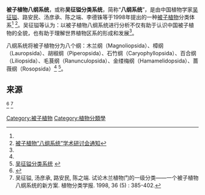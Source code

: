 '''被子植物八纲系统'''，或称'''吴征镒分类系统'''，简称“'''八纲系统'''”，是由中国植物学家[[吴征镒|吴征镒]]、路安民、汤彦承、陈之端、李德铢等于1998年提出的一种[[被子植物|被子植物]]分类体系<ref name="1998试论"/> <ref>[http://www.kib.cas.cn/jgsz/kyxt/swdl/bbgxsjl/200909/t20090921_2514103.html 被子植物“八纲系统”学术研讨会通知]{{Dead link|date=2018年6月 |bot=InternetArchiveBot |fix-attempted=no }}{{zh-cn}}</ref>。吴征镒等认为：以被子植物八纲系统进行分析不仅有助于认识中国被子植物的全貌，也有助于理解世界植物区系的形成和发展<ref name="中国植物志01"/>{{rp|121}}。

八纲系统将被子植物分为八个纲：木兰纲（Magnoliopsida）、樟纲（Lauropsida）、胡椒纲（Piperopsida）、石竹纲（Caryophyllopsida）、百合纲（Liliopsida）、毛茛纲（Ranunculopsida）、金缕梅纲（Hamamelidopsida）、蔷薇纲（Rosopsida）<ref name="1998试论"/> <ref>[http://www.eflora.cn/sp/Wu%20Zheng%20Yi 吴征镒分类系统] {{Wayback|url=http://www.eflora.cn/sp/Wu%20Zheng%20Yi |date=20160304190629 }}{{zh-cn}}</ref>。

==来源==
{{ReflistH}}
<references>
<ref name="中国植物志01">{{Cite book | author =  | title = [[中国植物志|中国植物志]]. 第一卷 | location = 北京 | publisher = [[科学出版社|科学出版社]] | date = 2004-10 | pages = |ISBN =7-03-013229-7| accessdate =  | url =  | language= zh-hans | quote = }}</ref>
<ref name="1998试论">吴征镒, 汤彦承, 路安民, 陈之端. 试论木兰植物门的一级分类——一个被子植物八纲系统的新方案. 植物分类学报. 1998, 36 (5) : 385-402.{{zh-cn}}</ref>
</references>
{{ReflistF}}

[[Category:被子植物|Category:被子植物]]
[[Category:植物分類學|Category:植物分類學]]